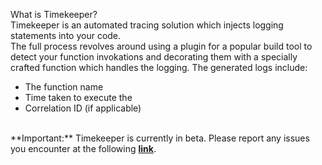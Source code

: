 
<SubHeading className="text-left text-gray-dark font-medium">What is Timekeeper?</SubHeading>
<br />
Timekeeper is an automated tracing solution which injects logging statements into your code.
<br />
The full process revolves around using a plugin for a popular build tool to detect your function invokations and decorating them with a specially crafted function 
which handles the logging. The generated logs include:

* The function name <br />
* Time taken to execute the  <br />
* Correlation ID (if applicable) <br />

<br />
**Important:** Timekeeper is currently in beta. Please report any issues you encounter at the following <a href={`${repositoryLink}/issues`} target="_blank"><b>link</b></a>.
